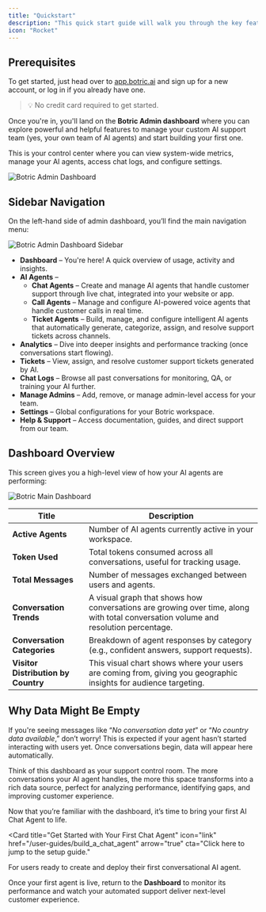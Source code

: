 ```yaml
---
title: "Quickstart"
description: "This quick start guide will walk you through the key features of the Botric Admin Dashboard and give you the foundation to build your first AI support agent."
icon: "Rocket"
---
```


## Prerequisites

To get started, just head over to [app.botric.ai](https://app.botric.ai) and sign up for a new account, or log in if you already have one.

> 💡 No credit card required to get started.

Once you're in, you'll land on the **Botric Admin dashboard** where you can explore powerful and helpful features to manage your custom AI support team (yes, your own team of AI agents) and start building your first one.

This is your control center where you can view system-wide metrics, manage your AI agents, access chat logs, and configure settings.

![Botric Admin Dashboard](../images/quickStart/admin_dashboard.png)

## Sidebar Navigation

On the left-hand side of admin dashboard, you’ll find the main navigation menu:

![Botric Admin Dashboard Sidebar](../images/quickStart/admin_dashboard_sidebar.png)

- **Dashboard** – You're here! A quick overview of usage, activity and insights.
- **AI Agents** –
    * **Chat Agents** – Create and manage AI agents that handle customer support through live chat, integrated into your website or app.
    - **Call Agents** – Manage and configure AI-powered voice agents that handle customer calls in real time. 
    - **Ticket Agents** – Build, manage, and configure intelligent AI agents that automatically generate, categorize, assign, and resolve support tickets across channels.
- **Analytics** – Dive into deeper insights and performance tracking (once conversations start flowing).
- **Tickets** – View, assign, and resolve customer support tickets generated by AI.
- **Chat Logs** – Browse all past conversations for monitoring, QA, or training your AI further.
- **Manage Admins** – Add, remove, or manage admin-level access for your team.
- **Settings** – Global configurations for your Botric workspace.
- **Help & Support** – Access documentation, guides, and direct support from our team.

## Dashboard Overview

This screen gives you a high-level view of how your AI agents are performing:

![Botric Main Dashboard](../images/quickStart/main_dashboard.png)


| **Title** | **Description** |
|-----------|-----------------|
| **Active Agents** | Number of AI agents currently active in your workspace. |
| **Token Used** | Total tokens consumed across all conversations, useful for tracking usage. |
| **Total Messages** | Number of messages exchanged between users and agents. |
| **Conversation Trends** | A visual graph that shows how conversations are growing over time, along with total conversation volume and resolution percentage. |
| **Conversation Categories** | Breakdown of agent responses by category (e.g., confident answers, support requests). |
| **Visitor Distribution by Country** | This visual chart shows where your users are coming from, giving you geographic insights for audience targeting. |

## Why Data Might Be Empty

If you're seeing messages like “_No conversation data yet_” or “_No country data available_,” don’t worry! This is expected if your agent hasn’t started interacting with users yet. Once conversations begin, data will appear here automatically.

Think of this dashboard as your support control room. The more conversations your AI agent handles, the more this space transforms into a rich data source, perfect for analyzing performance, identifying gaps, and improving customer experience.

Now that you’re familiar with the dashboard, it’s time to bring your first AI Chat Agent to life.


<Card
  title="Get Started with Your First Chat Agent"
  icon="link"
  href="/user-guides/build_a_chat_agent"
  arrow="true"
  cta="Click here to jump to the setup guide."
>
For users ready to create and deploy their first conversational AI agent.  
</Card>

Once your first agent is live, return to the **Dashboard** to monitor its performance and watch your automated support deliver next-level customer experience.
